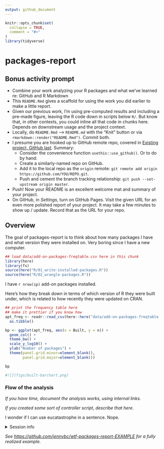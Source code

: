 ```yaml
---
output: github_document
---
```


<!-- README.md is generated from README.Rmd. Please edit that file -->

```r
knitr::opts_chunk$set(
  collapse = TRUE,
  comment = "#>"
)
library(tidyverse)
```

# packages-report

## Bonus activity prompt

* Combine your work analyzing your R packages and what we've learned re: GitHub and R Markdown
* This `README.Rmd` gives a scaffold for using the work you did earlier to make a little report.
* Given our previous work, I'm using pre-computed results and including a pre-made figure, leaving the R code down in scripts below `R/`. But know that, in other contexts, you could inline all that code in chunks here. Depends on downstream usage and the project context.
* Locally, do `README.Rmd` --> `README.md` with the "Knit" button or via `rmarkdown::render("README.Rmd")`. Commit both.
* I presume you are hooked up to GitHub remote repo, covered in [Existing project, GitHub last](https://happygitwithr.com/existing-github-last.html). Summary:
  - Consider the convenience function `usethis::use_github()`. Or to do by hand:
  - Create a similarly-named repo on GitHub.
  - Add it to the local repo as the `origin` remote: `git remote add origin https://github.com/YOU/REPO.git`.
  - Push and cement the branch tracking relationship: `git push --set-upstream origin master`.
* Push! Now your README is an excellent welcome mat and summary of your project.
* On GitHub, in *Settings*, turn on GitHub Pages. Visit the given URL for an even more polished report of your project. It may take a few minutes to show up / update. Record that as the URL for your repo.

## Overview

The goal of packages-report is to think about how many packages I have and what version they were installed on. Very boring since I have a new computer.

```r
## load data/add-on-packages-freqtable.csv here in this chunk
library(here)
library(fs)
source(here("R/01_write-installed-packages.R"))
source(here("R/02_wrangle-packages.R"))

```

I have `r nrow(ip)` add-on packages installed.

Here's how they break down in terms of which version of R they were built under, which is related to how recently they were updated on CRAN.

```r
## print the frequency table here
## make it prettier if you know how
apt_freq <- readr::read_csv(here::here("data/add-on-packages-freqtable.csv"), col_types = cols()) %>%
  as.tibble()

bp <- ggplot(apt_freq, aes(x = Built, y = n)) +
  geom_col() +
  theme_bw() +
  scale_y_log10() +
  ylab("Number of packages") + 
  theme(panel.grid.minor=element_blank(), 
        panel.grid.major=element_blank())

bp

#![](figs/built-barchart.png)
```



### Flow of the analysis

*If you have time, document the analysis works, using internal links.*

*If you created some sort of controller script, describe that here.*

I wonder if I can use eucatastrophe in a sentence. Nope.

<details>

<summary>Session info</summary>
```r
devtools::session_info()
```

</details>

*See <https://github.com/jennybc/wtf-packages-report-EXAMPLE> for a fully realized example.*
